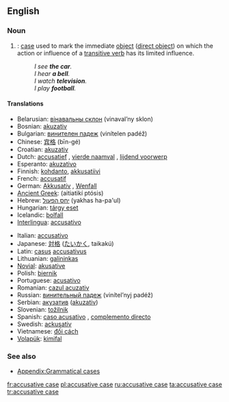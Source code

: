 ==English==
{{wikipedia}}

===Noun===
{{en-noun|sg=[[accusative]] [[case]]}}

# {{grammar}}: [[case]] used to mark the immediate [[object]] ([[direct object]]) on which the action or influence of a [[transitive verb]] has its limited influence.
#: ''I see '''the car'''.''
#: ''I hear '''a bell'''.''
#: ''I watch '''television'''.''
#: ''I play '''football'''.''

====Translations====
{{top}}
* Belarusian: [[вінавальны склон]] (vinaval’ny sklon) {{m}}
* Bosnian: [[akuzativ]] {{m}}
* Bulgarian: [[винителен падеж]] (vinítelen padéž) {{m}}
* Chinese: [[宾格]] (bīn-gé)
* Croatian: [[akuzativ]] {{m}}
* Dutch: [[accusatief]] {{m}}, [[vierde naamval]] {{m}}, [[lijdend voorwerp]] {{n}}
* Esperanto: [[akuzativo]]
* Finnish: [[kohdanto]], [[akkusatiivi]]
* French: [[accusatif]] {{m}}
* German: [[Akkusativ]] {{m}}, [[Wenfall]] {{m}}
* [[Ancient Greek]]: {{polytonic|[[αἰτιατική πτῶσις]]}} (aitiatikí ptósis) {{f}}
* Hebrew: [[יחס הפעול]] (yakhas ha-pa'ul) {{m}}
* Hungarian: [[tárgy eset]]
* Icelandic: [[þolfall]] {{n}}
* [[Interlingua]]: [[accusativo]]
{{mid}}
* Italian: [[accusativo]] {{m}}
* Japanese: [[対格]] ([[たいかく]], taikakú)
* Latin: [[casus]] [[accusativus]] {{m}}
* Lithuanian: [[galininkas]] {{m}}
* [[Novial]]: [[akusative]]
* Polish: [[biernik]] {{m}}
* Portuguese: [[acusativo]] {{m}}
* Romanian: [[cazul acuzativ]] {{m}}
* Russian: [[винительный падеж]] (vinítel’nyj padéž) {{m}}
* Serbian: [[акузатив]] ([[akuzativ]]) {{m}}
* Slovenian: [[tožilnik]] {{m}}
* Spanish: [[caso acusativo]] {{m}}, [[complemento directo]] {{m}}
* Swedish: [[ackusativ]]
* Vietnamese: [[đối cách]]
* [[Volapük]]: [[kimifal]]
{{bottom}}

===See also===
* [[Appendix:Grammatical cases]]

[[fr:accusative case]]
[[pl:accusative case]]
[[ru:accusative case]]
[[ta:accusative case]]
[[tr:accusative case]]